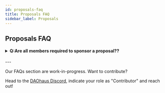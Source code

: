 ```yaml
---
id: proposals-faq
title: Proposals FAQ
sidebar_label: Proposals
---
```


## Proposals FAQ

<h4><details>
<summary>Q:Are all members required to sponsor a proposal??</summary>
  
<p>&nbsp;</p>
  
###### A: No, only 1 member is required to sponsor a proposal. 
  
</details></h4>
---

Our FAQs section are work-in-progress. Want to contribute? 

Head to the [DAOhaus Discord](https://discord.gg/bUd7HqMx), indicate your role as "Contributor" and reach out! 
